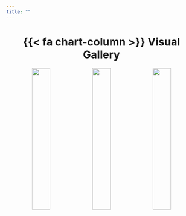 ```yaml
---
title: ""
---
```


::: column-page
<center>

# {{< fa chart-column >}} Visual Gallery

</center>
:::

::: column-screen-inset
<center>![](images/dynamic/buses.png){width="31%"} ![](images/dynamic/atl-burg-2021.png){width="31%"} ![](images/dynamic/daily-rfid-dist-v3.png){width="31%"}</center>
:::

